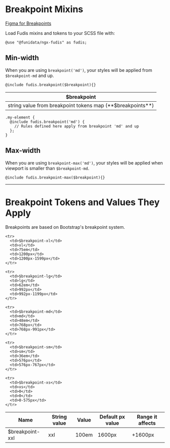 
<Meta title="Foundations/Breakpoints" />

# Breakpoint Mixins

[Figma for Breakpoints](https://www.figma.com/file/a6G6ZD6W3tlq0qmUkdvdp1/Fudis-DS-Foundations?type=design\&node-id=822-394\&mode=design\&t=Z3hBCijTMHJNlDzQ-0)

Load Fudis mixins and tokens to your SCSS file with:

```
@use "@funidata/ngx-fudis" as fudis;
```

## Min-width

When you are using `breakpoint('md')`, your styles will be applied from `$breakpoint-md` and up.

```
@include fudis.breakpoint($breakpoint){}
```

<table>
  <thead>
    <tr>
      <th>$breakpoint</th>
    </tr>
  </thead>

  <tbody>
    <tr>
      <td>string value from breakpoint tokens map (**$breakpoints**)</td>
    </tr>
  </tbody>
</table>

```
.my-element {
  @include fudis.breakpoint('md') {
    // Rules defined here apply from breakpoint 'md' and up
  };
}

```

## Max-width

When you are using `breakpoint-max('md')`, your styles will be applied when viewport is smaller than `$breakpoint-md`.

```
@include fudis.breakpoint-max($breakpoint){}
```

<hr />

# Breakpoint Tokens and Values They Apply

Breakpoints are based on Bootstrap's breakpoint system.

<table>
  <thead>
    <tr>
      <th>Name</th>
      <th>String value</th>
      <th>Value</th>
      <th>Default px value</th>
      <th>Range it affects</th>
    </tr>
  </thead>

  <tbody>
    <tr>
      <td>$breakpoint-xxl</td>
      <td>xxl</td>
      <td>100em</td>
      <td>1600px</td>
      <td>+1600px</td>
    </tr>

    <tr>
      <td>$breakpoint-xl</td>
      <td>xl</td>
      <td>75em</td>
      <td>1200px</td>
      <td>1200px-1599px</td>
    </tr>

    <tr>
      <td>$breakpoint-lg</td>
      <td>lg</td>
      <td>62em</td>
      <td>992px</td>
      <td>992px-1199px</td>
    </tr>

    <tr>
      <td>$breakpoint-md</td>
      <td>md</td>
      <td>48em</td>
      <td>768px</td>
      <td>768px-991px</td>
    </tr>

    <tr>
      <td>$breakpoint-sm</td>
      <td>sm</td>
      <td>36em</td>
      <td>576px</td>
      <td>576px-767px</td>
    </tr>

    <tr>
      <td>$breakpoint-xs</td>
      <td>xs</td>
      <td>0</td>
      <td>0</td>
      <td>0-575px</td>
    </tr>
  </tbody>
</table>
